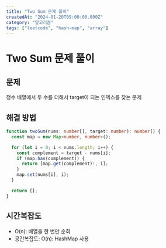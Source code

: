 ```yaml
---
title: "Two Sum 문제 풀이"
createdAt: "2024-01-20T09:00:00.000Z"
category: "알고리즘"
tags: ["leetcode", "hash-map", "array"]
---
```


# Two Sum 문제 풀이

## 문제

정수 배열에서 두 수를 더해서 target이 되는 인덱스를 찾는 문제

## 해결 방법

```typescript
function twoSum(nums: number[], target: number): number[] {
  const map = new Map<number, number>();

  for (let i = 0; i < nums.length; i++) {
    const complement = target - nums[i];
    if (map.has(complement)) {
      return [map.get(complement)!, i];
    }
    map.set(nums[i], i);
  }

  return [];
}
```

## 시간복잡도

- O(n): 배열을 한 번만 순회
- 공간복잡도: O(n): HashMap 사용
